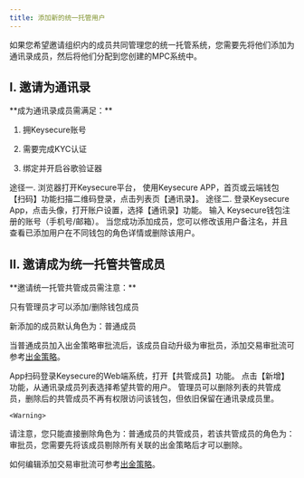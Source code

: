 ```yaml
---
title: 添加新的统一托管用户
---
```


如果您希望邀请组织内的成员共同管理您的统一托管系统，您需要先将他们添加为通讯录成员，然后将他们分配到您创建的MPC系统中。

## I. 邀请为通讯录

<Tip> 
**成为通讯录成员需满足：**

1. 拥Keysecure账号

2. 需要完成KYC认证

3. 绑定并开启谷歌验证器

</Tip>


<Steps>
<Step title="使通讯录功能">
    途径一. 浏览器打开Keysecure平台， 使用Keysecure APP，首页或云端钱包【扫码】功能扫描二维码登录，点击列表页【通讯录】。
    途径二. 登录Keysecure App，点击头像，打开账户设置，选择【通讯录】功能。

</Step>
<Step title="输入账号">
    输入 Keysecure钱包注册的账号（手机号/邮箱）。
</Step>
<Step title="添加成功">
    当您成功添加成员，您可以修改该用户备注名，并且查看已添加用户在不同钱包的角色详情或删除该用户。
</Step>
</Steps>




## II. 邀请成为统一托管共管成员

<Tip> 
**邀请统一托管共管成员需注意：**

只有管理员才可以添加/删除钱包成员

新添加的成员默认角色为：普通成员

当普通成员加入出金策略审批流后，该成员自动升级为审批员，添加交易审批流可参考[出金策略](/help-center/manage-joint/custody-strategy/custody-transfer-strategy)。
</Tip>

<Steps>
<Step title="使用团队管理功能">
    App扫码登录Keysecure的Web端系统，打开【共管成员】功能。

</Step>
<Step title="新增成员">
   点击【新增】功能，从通讯录成员列表选择希望共管的用户。
</Step>
<Step title="管理共管成员">
    管理员可以删除列表的共管成员，删除后的共管成员不再有权限访问该钱包，但依旧保留在通讯录成员里。

    <Warning>
请注意，您只能直接删除角色为：普通成员的共管成员，若该共管成员的角色为：审批员，您需要先将该成员剔除所有关联的出金策略后才可以删除。

如何编辑添加交易审批流可参考[出金策略](/help-center/manage-joint/custody-strategy/custody-transfer-strategy)。
</Warning>

</Step>
</Steps>

